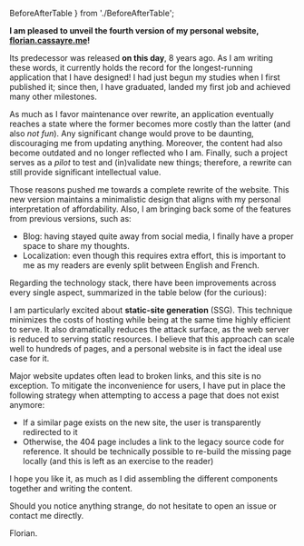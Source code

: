   BeforeAfterTable
} from './BeforeAfterTable';

**I am pleased to unveil the fourth version of my personal website, [florian.cassayre.me](/)!**

Its predecessor was released <strong>on this day</strong>, 8 years ago. As I am writing these words, it currently holds the record for the longest-running application that I have designed! I had just begun my studies when I first published it; since then, I have graduated, landed my first job and achieved many other milestones.

As much as I favor maintenance over rewrite, an application eventually reaches a state where the former becomes more costly than the latter (and also _not fun_). Any significant change would prove to be daunting, discouraging me from updating anything. Moreover, the content had also become outdated and no longer reflected who I am. Finally, such a project serves as a _pilot_ to test and (in)validate new things; therefore, a rewrite can still provide significant intellectual value.

Those reasons pushed me towards a complete rewrite of the website. This new version maintains a minimalistic design that aligns with my personal interpretation of affordability. Also, I am bringing back some of the features from previous versions, such as:
- Blog: having stayed quite away from social media, I finally have a proper space to share my thoughts.
- Localization: even though this requires extra effort, this is important to me as my readers are evenly split between English and French.

Regarding the technology stack, there have been improvements across every single aspect, summarized in the table below (for the curious):

<BeforeAfterTable />

I am particularly excited about **static-site generation** (SSG). This technique minimizes the costs of hosting while being at the same time highly efficient to serve. It also dramatically reduces the attack surface, as the web server is reduced to serving static resources. I believe that this approach can scale well to hundreds of pages, and a personal website is in fact the ideal use case for it.

Major website updates often lead to broken links, and this site is no exception.
To mitigate the inconvenience for users, I have put in place the following strategy when attempting to access a page that does not exist anymore:
- If a similar page exists on the new site, the user is transparently redirected to it
- Otherwise, the 404 page includes a link to the legacy source code for reference. It should be technically possible to re-build the missing page locally (and this is left as an exercise to the reader)

I hope you like it, as much as I did assembling the different components together and writing the content.

Should you notice anything strange, do not hesitate to open an issue or contact me directly.

Florian.
